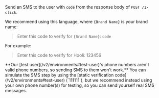 
Send an SMS to the user with `code` from the response body of `POST /1-click`.

We recommend using this language, where `{Brand Name}` is your brand name:

> Enter this code to verify for `{Brand Name}`: `code`

For example:

> Enter this code to verify for Hooli: 123456

<HowToConstructAVerificationLink/>

<Admonition type="warning">
    **Our [test user](/v2/environments#test-user)'s phone numbers aren't valid phone numbers, so sending SMS to them won't work.** You can simulate the SMS step by using the [static verification code](/v2/environments#test-user) (`111111`), but we recommend instead using your own phone number(s) for testing, so you can send yourself real SMS messages.
</Admonition>